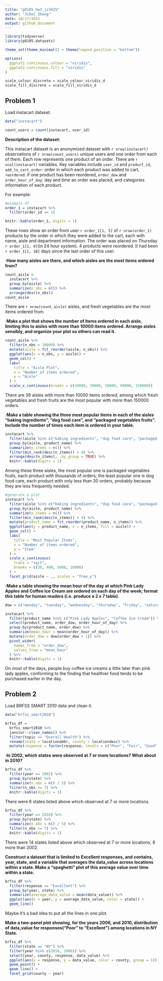 ```yaml
---
title: "p8105_hw3_jz3425"
author: "Jibei Zheng"
date: 10/17/2021
output: github_document
---
```


```r
library(tidyverse)
library(p8105.datasets)

theme_set(theme_minimal() + theme(legend.position = "bottom"))

options(
  ggplot2.continuous.colour = "viridis",
  ggplot2.continuous.fill = "viridis"
)

scale_colour_discrete = scale_colour_viridis_d
scale_fill_discrete = scale_fill_viridis_d
```

## Problem 1

Load instacart dataset.

```r
data("instacart")

count_users = count(instacart, user_id)
```

__Description of the dataset:__

This instacart dataset is an anonymized dataset with `r nrow(instacart)` observations of `r nrow(count_users)` unique users and one order from each of them. Each row represents one product of an order. There are `r ncol(instacart)` variables. Key variables include `user_id` and `product_id`, `add_to_cart_order`: order in which each product was added to cart, `reordered`: if one product has been reordered, `order_dow` and `order_hour_of_day`: day and time an order was placed, and categories information of each product.


For example:

```r
#example df
order_1 = instacart %>% 
  filter(order_id == 1)

knitr::kable(order_1, digits = 1)
```

These rows show an order from user `r order_1[1, 5]` of `r nrow(order_1)` products by the order in which they were added to the cart, each with name, aisle and department information. The order was placed on Thursday `r order_1[1, 9]`(in 24 hour system). 4 products were reordered. It had been `r order_1[1, 10]` days since the last order of this user. 

__·How many aisles are there, and which aisles are the most items ordered from?__

```r
count_aisle = 
  instacart %>% 
  group_by(aisle) %>% 
  summarize(n_obs = n()) %>% 
  arrange(desc(n_obs))
count_aisle
```

There are `r nrow(count_aisle)` aisles, and fresh vegetables are the most items ordered from.

__·Make a plot that shows the number of items ordered in each aisle, limiting this to aisles with more than 10000 items ordered. Arrange aisles sensibly, and organize your plot so others can read it.__

```r
count_aisle %>% 
  filter(n_obs > 10000) %>% 
  mutate(aisle = fct_reorder(aisle, n_obs)) %>% 
  ggplot(aes(x = n_obs, y = aisle)) +
  geom_col() +
  labs(
    title = "Aisle Plot",
    x = "Number of items ordered",
    y = "Aisle"
  ) +
  scale_x_continuous(breaks = c(10000, 30000, 50000, 80000, 150000))
```

There are 39 aisles with more than 10000 items ordered, among which fresh vegetables and fresh fruits are the most popular with more than 150000 orders.

__·Make a table showing the three most popular items in each of the aisles “baking ingredients”, “dog food care”, and “packaged vegetables fruits”. Include the number of times each item is ordered in your table.__

```r
instacart %>% 
  filter(aisle %in% c("baking ingredients", "dog food care", "packaged vegetables fruits")) %>% 
  group_by(aisle, product_name) %>% 
  summarize(n_items = n()) %>% 
  filter(min_rank(desc(n_items)) < 4) %>% 
  arrange(desc(n_items), .by_group = TRUE) %>% 
  knitr::kable(digits = 1)
```

Among these three aisles, the most popular one is packaged vegetables fruits, each product with thousands of orders; the least popular one is dog food care, each product with only less than 30 orders, probably because they are less frequently needed.

```r
#generate a plot
instacart %>% 
  filter(aisle %in% c("baking ingredients", "dog food care", "packaged vegetables fruits")) %>% 
  group_by(aisle, product_name) %>% 
  summarize(n_items = n()) %>% 
  filter(min_rank(desc(n_items)) < 4) %>% 
  mutate(product_name = fct_reorder(product_name, n_items)) %>% 
  ggplot(aes(y = product_name, x = n_items, fill = aisle)) +
  geom_col() +
  labs(
    title = "Most Popular Items",
    x = "Number of items ordered",
    y = "Item"
  ) +
  scale_x_continuous(
    trans = "sqrt",
    breaks = c(30, 400, 5000, 10000)
  ) +
  facet_grid(aisle ~ ., scales = "free_y")
```

__·Make a table showing the mean hour of the day at which Pink Lady Apples and Coffee Ice Cream are ordered on each day of the week; format this table for human readers (i.e. produce a 2 x 7 table).__

```r
dow = c("monday", "tuesday", "wednesday", "thursday", "friday", "saturday", "sunday")

instacart %>% 
  filter(product_name %in% c("Pink Lady Apples", "Coffee Ice Cream")) %>% 
  select(product_name, order_dow, order_hour_of_day) %>% 
  group_by(product_name, order_dow) %>% 
  summarize(mean_hour = mean(order_hour_of_day)) %>% 
  mutate(order_dow = dow[order_dow + 1]) %>% 
  pivot_wider(
    names_from = "order_dow",
    values_from = "mean_hour"
  ) %>% 
  knitr::kable(digits = 1)
```

On most of the days, people buy coffee ice creams a little later than pink lady apples, conforming to the finding that healthier food tends to be purchased earlier in the day.

## Problem 2

Load BRFSS SMART 2010 data and clean it.

```r
data("brfss_smart2010")

brfss_df = 
  brfss_smart2010 %>% 
  janitor::clean_names() %>% 
  filter(topic == "Overall Health") %>% 
  rename(state = locationabbr, county = locationdesc) %>% 
  mutate(response = factor(response, levels = c("Poor", "Fair", "Good", "Very good", "Excellent"))) 
```

__·In 2002, which states were observed at 7 or more locations? What about in 2010?__

```r
brfss_df %>% 
  filter(year == 2002) %>% 
  group_by(state) %>% 
  summarize(n_obs = n() / 5) %>% 
  filter(n_obs >= 7) %>% 
  knitr::kable(digits = 1)
```

There were 6 states listed above which observed at 7 or more locations.

```r
brfss_df %>% 
  filter(year == 2010) %>% 
  group_by(state) %>% 
  summarize(n_obs = n() / 5) %>% 
  filter(n_obs >= 7) %>% 
  knitr::kable(digits = 1)
```

There were 14 states listed above which observed at 7 or more locations, 8 more than 2002.

__Construct a dataset that is limited to Excellent responses, and contains, year, state, and a variable that averages the data_value across locations within a state. Make a “spaghetti” plot of this average value over time within a state.__

```r
brfss_df %>% 
  filter(response == "Excellent") %>% 
  group_by(year, state) %>% 
  summarize(average_data_value = mean(data_value)) %>% 
  ggplot(aes(x = year, y = average_data_value, color = state)) +
  geom_line()
```

Maybe it's a bad idea to put all the lines in one plot.

__Make a two-panel plot showing, for the years 2006, and 2010, distribution of data_value for responses(“Poor” to “Excellent”) among locations in NY State.__

```r
brfss_df %>% 
  filter(state == "NY") %>% 
  filter(year %in% c(2010, 2006)) %>% 
  select(year, county, response, data_value) %>% 
  ggplot(aes(x = response, y = data_value, color = county, group = 1)) +
  geom_point() +
  geom_line() +
  facet_grid(county ~ year)
```

